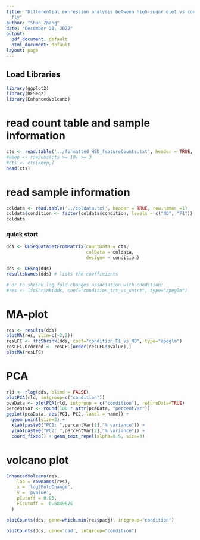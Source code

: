 ```yaml
---
title: "Differential expression analysis between high-sugar diet vs control in fruit
  fly"
author: "Shuo Zhang"
date: "December 21, 2022"
output:
  pdf_document: default
  html_document: default
layout: page
---
```


## Load Libraries 
```r
library(ggplot2)
library(DESeq2)
library(EnhancedVolcano)
```


# read count table and sample information
```r
cts <- read.table('../formatted_HSD_featureCounts.txt', header = TRUE, row.names = 1)
#keep <- rowSums(cts >= 10) >= 3
#cts <- cts[keep,]
head(cts)
```

# read sample information
```r
coldata <- read.table('../coldata.txt', header = TRUE, row.names =1)
coldata$condition <- factor(coldata$condition, levels = c("ND", "F1"))
coldata
```

### quick start
```r
dds <- DESeqDataSetFromMatrix(countData = cts,
                              colData = coldata,
                              design= ~ condition)

dds <- DESeq(dds)
resultsNames(dds) # lists the coefficients

# or to shrink log fold changes association with condition:
#res <- lfcShrink(dds, coef="condition_trt_vs_untrt", type="apeglm")
```

# MA-plot
```r
res <- results(dds)
plotMA(res, ylim=c(-2,2))
resLFC <- lfcShrink(dds, coef="condition_F1_vs_ND", type="apeglm")
resLFC.Ordered <- resLFC[order(resLFC$pvalue),]
plotMA(resLFC)
```
# PCA
```r
rld <- rlog(dds, blind = FALSE)
plotPCA(rld, intgroup=c("condition"))
pcaData <- plotPCA(rld, intgroup = c("condition"), returnData=TRUE)
percentVar <- round(100 * attr(pcaData, "percentVar"))
ggplot(pcaData, aes(PC1, PC2, label = name)) +
  geom_point(size=3) +
  xlab(paste0("PC1: ",percentVar[1],"% variance")) +
  ylab(paste0("PC2: ",percentVar[2],"% variance")) + 
  coord_fixed() + geom_text_repel(alpha=0.5, size=3) 
```

# volcano plot
```r
EnhancedVolcano(res,
    lab = rownames(res),
    x = 'log2FoldChange',
    y = 'pvalue',
    pCutoff = 0.05,
    FCcutoff =  0.5849625
  )
```
```r
plotCounts(dds, gene=which.min(res$padj), intgroup="condition")

plotCounts(dds, gene='cad', intgroup="condition")
```
```r

```



